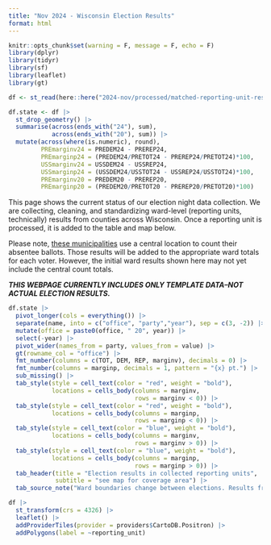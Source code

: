 ```yaml
---
title: "Nov 2024 - Wisconsin Election Results"
format: html
---
```


```r
knitr::opts_chunk$set(warning = F, message = F, echo = F)
library(dplyr)
library(tidyr)
library(sf)
library(leaflet)
library(gt)

df <- st_read(here::here("2024-nov/processed/matched-reporting-unit-results.geojson"))

df.state <- df |>
  st_drop_geometry() |>
  summarise(across(ends_with("24"), sum),
            across(ends_with("20"), sum)) |>
  mutate(across(where(is.numeric), round),
         PREmarginv24 = PREDEM24 - PREREP24,
         PREmarginp24 = (PREDEM24/PRETOT24 - PREREP24/PRETOT24)*100,
         USSmarginv24 = USSDEM24 - USSREP24,
         USSmarginp24 = (USSDEM24/USSTOT24 - USSREP24/USSTOT24)*100,
         PREmarginv20 = PREDEM20 - PREREP20,
         PREmarginp20 = (PREDEM20/PRETOT20 - PREREP20/PRETOT20)*100)
```

This page shows the current status of our election night data collection. We are collecting, cleaning, and standardizing ward-level (reporting units, technically) results from counties across Wisconsin. Once a reporting unit is processed, it is added to the table and map below.

Please note, [these municipalities](https://elections.wi.gov/central-count-absentee-ballot-municipalities) use a central location to count their absentee ballots. Those results will be added to the appropriate ward totals for each voter. However, the initial ward results shown here may not yet include the central count totals.

***THIS WEBPAGE CURRENTLY INCLUDES ONLY TEMPLATE DATA--NOT ACTUAL ELECTION RESULTS.***

```r
df.state |>
  pivot_longer(cols = everything()) |>
  separate(name, into = c("office", "party","year"), sep = c(3, -2)) |>
  mutate(office = paste0(office, " 20", year)) |>
  select(-year) |>
  pivot_wider(names_from = party, values_from = value) |>
  gt(rowname_col = "office") |>
  fmt_number(columns = c(TOT, DEM, REP, marginv), decimals = 0) |>
  fmt_number(columns = marginp, decimals = 1, pattern = "{x} pt.") |>
  sub_missing() |>
  tab_style(style = cell_text(color = "red", weight = "bold"),
            locations = cells_body(columns = marginv,
                                   rows = marginv < 0)) |>
  tab_style(style = cell_text(color = "red", weight = "bold"),
            locations = cells_body(columns = marginp,
                                   rows = marginp < 0)) |>
  tab_style(style = cell_text(color = "blue", weight = "bold"),
            locations = cells_body(columns = marginv,
                                   rows = marginv > 0)) |>
  tab_style(style = cell_text(color = "blue", weight = "bold"),
            locations = cells_body(columns = marginp,
                                   rows = marginp > 0)) |>
  tab_header(title = "Election results in collected reporting units",
             subtitle = "see map for coverage area") |>
  tab_source_note("Ward boundaries change between elections. Results from old wards are distributed into the 2024 boundaries based on the number of residents in the overlapping sections.")
```


```r
df |>
  st_transform(crs = 4326) |>
  leaflet() |>
  addProviderTiles(provider = providers$CartoDB.Positron) |>
  addPolygons(label = ~reporting_unit)
```
